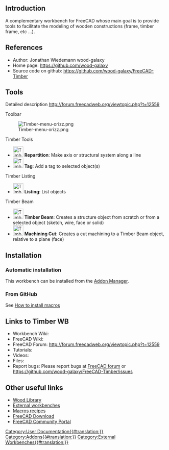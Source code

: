 <languages/>
{{VeryImportantMessage|This workbench is no longer developed or maintained.}}

==Introduction==

{{TOCright}}

A complementary workbench for FreeCAD whose main goal is to provide tools to facilitate the modeling of wooden constructions (frame, timber frame, etc ...).

==References==

* Author: Jonathan Wiedemann wood-galaxy
* Home page: https://github.com/wood-galaxy
* Source code on github: https://github.com/wood-galaxy/FreeCAD-Timber

==Tools==

Detailed description http://forum.freecadweb.org/viewtopic.php?t=12559

Toolbar

[[Image:Timber-menu-orizz.png]]

Timber Tools
* [[Image:Timber-Repartition.svg|32px]] '''Repartition''': Make axis or structural system along a line
* [[Image:Timber-Tag.svg|32px]] '''Tag''': Add a tag to selected object(s)

Timber Listing
* [[Image:Timber-Listing.svg|32px]] '''Listing''': List objects

Timber Beam
* [[Image:Timber-Beam.svg|32px]] '''Timber Beam''': Creates a structure object from scratch or from a selected object (sketch, wire, face or solid)
* [[Image:Timber-MachiningCut.svg|32px]] '''Machining Cut''': Creates a cut machining to a Timber Beam object, relative to a plane (face)

==Installation==

===Automatic installation===

This workbench can be installed from the [[Std_AddonMgr|Addon Manager]].

===From GitHub===

See [[How_to_install_macros|How to install macros]]

==Links to Timber WB==

* Workbench Wiki: 
* FreeCAD Wiki:
* FreeCAD Forum: http://forum.freecadweb.org/viewtopic.php?t=12559
* Tutorials: 
* Videos:  
* Files: 
* Report bugs: Please report bugs at [http://forum.freecadweb.org/index.php FreeCAD forum] or https://github.com/wood-galaxy/FreeCAD-Timber/issues

==Other useful links==

* [https://github.com/wood-galaxy/FC-Library Wood Library]
* [[External_workbenches|External workbenches]]
* [[Macros_recipes|Macros recipes]]
* [[Download|FreeCAD Download]]
* [[FreeCAD_Community_Portal|FreeCAD Community Portal]]


[[Category:User Documentation{{#translation:}}]]
[[Category:Addons{{#translation:}}]]
[[Category:External Workbenches{{#translation:}}]]